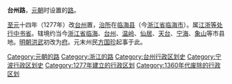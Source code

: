 '''台州路'''，[[元朝|元朝]]时设置的[[路_(行政区划)|路]]。

[[至元_(忽必烈)|至元]]十四年（1277年）改[[台州_(武德)|台州]]置，[[治所|治所]]在[[临海县|临海县]]（今[[浙江省|浙江省]][[临海市|临海市]]）。属[[江浙等处行中书省|江浙等处行中书省]]。辖境约当今[[浙江省|浙江省]][[临海市|临海]]、[[台州|台州]]、[[温岭|温岭]]、[[仙居|仙居]]、[[天台县|天台]]、[[宁海县_(浙江省)|宁海]]、[[象山|象山]]等市县地。[[明朝|明朝]][[洪武|洪武]]初改为[[台州府|府]]。元末州民[[方国珍|方国珍]]起事于此。

{{元朝行政区划|nocat}}
{{元朝行政区划小作品}}
[[Category:元朝的路|Category:元朝的路]]
[[Category:浙江的路|Category:浙江的路]]
[[Category:台州行政区划史|Category:台州行政区划史]]
[[Category:宁波行政区划史|Category:宁波行政区划史]]
[[Category:1277年建立的行政区划|Category:1277年建立的行政区划]]
[[Category:1360年代废除的行政区划|Category:1360年代废除的行政区划]]